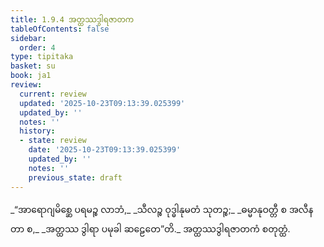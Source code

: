 ```yaml
---
title: 1.9.4 အတ္ထဿဒွါရဇာတက
tableOfContents: false
sidebar:
  order: 4
type: tipitaka
basket: su
book: ja1
review:
  current: review
  updated: '2025-10-23T09:13:39.025399'
  updated_by: ''
  notes: ''
  history:
  - state: review
    date: '2025-10-23T09:13:39.025399'
    updated_by: ''
    notes: ''
    previous_state: draft
---
```



<ReviewStatus review={frontmatter.review} showDetails={true} />

<HypothesisAnnotation frontmatter={frontmatter} />

<DynamicBreadcrumb />

<Division number="84" book="ja1" e="ch" v="22" p="20">

<Paragraph number="186" type="verses" book="ja1">
_“အာရောဂျမိစ္ဆေ ပရမဉ္စ လာဘံ,_  
_သီလဉ္စ ဝုဒ္ဓါနုမတံ သုတဉ္စ;_  
_ဓမ္မာနုဝတ္တီ စ အလီနတာ စ,_  
_အတ္ထဿ ဒွါရာ ပမုခါ ဆဠေတေ”တိ._  


</Paragraph>
</Division>

<Paragraph number="187" type="center" book="ja1">
အတ္ထဿဒွါရဇာတကံ စတုတ္ထံ.
</Paragraph>